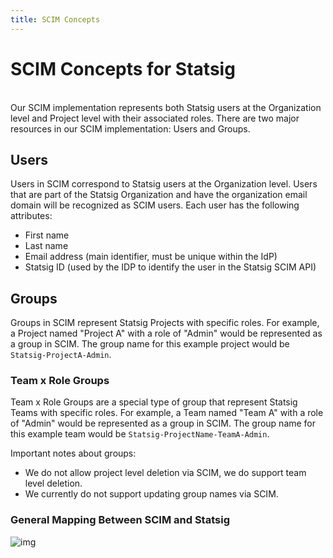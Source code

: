 ```yaml
---
title: SCIM Concepts
---
```



# SCIM Concepts for Statsig

<br />
Our SCIM implementation represents both Statsig users at the Organization level and
Project level with their associated roles. There are two major resources in our SCIM
implementation: Users and Groups.

## Users

Users in SCIM correspond to Statsig users at the Organization level.
Users that are part of the Statsig Organization and have the organization email domain will be recognized as SCIM users.
Each user has the following attributes:

- First name
- Last name
- Email address (main identifier, must be unique within the IdP)
- Statsig ID (used by the IDP to identify the user in the Statsig SCIM API)

## Groups

Groups in SCIM represent Statsig Projects with specific roles.
For example, a Project named "Project A" with a role of "Admin" would be represented as a group in SCIM.
The group name for this example project would be `Statsig-ProjectA-Admin`.

### Team x Role Groups

Team x Role Groups are a special type of group that represent Statsig Teams with specific roles.
For example, a Team named "Team A" with a role of "Admin" would be represented as a group in SCIM.
The group name for this example team would be `Statsig-ProjectName-TeamA-Admin`.


Important notes about groups:

- We do not allow project level deletion via SCIM, we do support team level deletion.
- We currently do not support updating group names via SCIM.

### General Mapping Between SCIM and Statsig

<Frame>
  <img src="/images/okta_scim_steps/okta-statsig-group.png" alt="img" />
</Frame>


